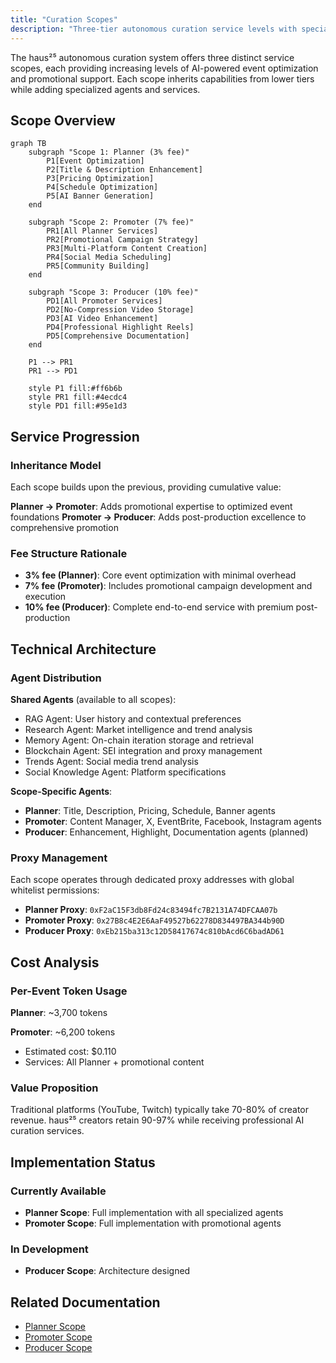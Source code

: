 ```yaml
---
title: "Curation Scopes"
description: "Three-tier autonomous curation service levels with specialized agent capabilities and transparent fee structures."
---
```


The haus²⁵ autonomous curation system offers three distinct service scopes, each providing increasing levels of AI-powered event optimization and promotional support. Each scope inherits capabilities from lower tiers while adding specialized agents and services.

## Scope Overview

```mermaid
graph TB
    subgraph "Scope 1: Planner (3% fee)"
        P1[Event Optimization]
        P2[Title & Description Enhancement]
        P3[Pricing Optimization]
        P4[Schedule Optimization]
        P5[AI Banner Generation]
    end
    
    subgraph "Scope 2: Promoter (7% fee)"
        PR1[All Planner Services]
        PR2[Promotional Campaign Strategy]
        PR3[Multi-Platform Content Creation]
        PR4[Social Media Scheduling]
        PR5[Community Building]
    end
    
    subgraph "Scope 3: Producer (10% fee)"
        PD1[All Promoter Services]
        PD2[No-Compression Video Storage]
        PD3[AI Video Enhancement]
        PD4[Professional Highlight Reels]
        PD5[Comprehensive Documentation]
    end
    
    P1 --> PR1
    PR1 --> PD1
    
    style P1 fill:#ff6b6b
    style PR1 fill:#4ecdc4
    style PD1 fill:#95e1d3
```

## Service Progression

### Inheritance Model

Each scope builds upon the previous, providing cumulative value:

**Planner → Promoter**: Adds promotional expertise to optimized event foundations
**Promoter → Producer**: Adds post-production excellence to comprehensive promotion

### Fee Structure Rationale

- **3% fee (Planner)**: Core event optimization with minimal overhead
- **7% fee (Promoter)**: Includes promotional campaign development and execution
- **10% fee (Producer)**: Complete end-to-end service with premium post-production

## Technical Architecture

### Agent Distribution

**Shared Agents** (available to all scopes):
- RAG Agent: User history and contextual preferences
- Research Agent: Market intelligence and trend analysis  
- Memory Agent: On-chain iteration storage and retrieval
- Blockchain Agent: SEI integration and proxy management
- Trends Agent: Social media trend analysis
- Social Knowledge Agent: Platform specifications

**Scope-Specific Agents**:
- **Planner**: Title, Description, Pricing, Schedule, Banner agents
- **Promoter**: Content Manager, X, EventBrite, Facebook, Instagram agents
- **Producer**: Enhancement, Highlight, Documentation agents (planned)

### Proxy Management

Each scope operates through dedicated proxy addresses with global whitelist permissions:

- **Planner Proxy**: `0xF2aC15F3db8Fd24c83494fc7B2131A74DFCAA07b`
- **Promoter Proxy**: `0x27B8c4E2E6AaF49527b62278D834497BA344b90D`
- **Producer Proxy**: `0xEb215ba313c12D58417674c810bAcd6C6badAD61`

## Cost Analysis

### Per-Event Token Usage

**Planner**: ~3,700 tokens

**Promoter**: ~6,200 tokens  
- Estimated cost: $0.110
- Services: All Planner + promotional content


### Value Proposition

Traditional platforms (YouTube, Twitch) typically take 70-80% of creator revenue. haus²⁵ creators retain 90-97% while receiving professional AI curation services.

## Implementation Status

### Currently Available
- **Planner Scope**: Full implementation with all specialized agents
- **Promoter Scope**: Full implementation with promotional agents

### In Development
- **Producer Scope**: Architecture designed


## Related Documentation

- [Planner Scope](/curation/scopes/planner)
- [Promoter Scope](/curation/scopes/promoter)
- [Producer Scope](/curation/scopes/producer)
